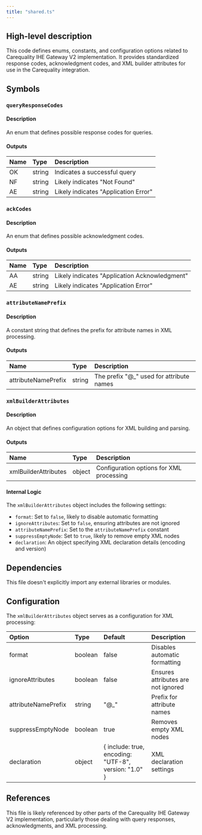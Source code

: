 ```yaml
---
title: "shared.ts"
---
```


## High-level description
This code defines enums, constants, and configuration options related to Carequality IHE Gateway V2 implementation. It provides standardized response codes, acknowledgment codes, and XML builder attributes for use in the Carequality integration.

## Symbols

### `queryResponseCodes`
#### Description
An enum that defines possible response codes for queries.

#### Outputs
| Name | Type | Description |
|:-----|:-----|:------------|
| OK | string | Indicates a successful query |
| NF | string | Likely indicates "Not Found" |
| AE | string | Likely indicates "Application Error" |

### `ackCodes`
#### Description
An enum that defines possible acknowledgment codes.

#### Outputs
| Name | Type | Description |
|:-----|:-----|:------------|
| AA | string | Likely indicates "Application Acknowledgment" |
| AE | string | Likely indicates "Application Error" |

### `attributeNamePrefix`
#### Description
A constant string that defines the prefix for attribute names in XML processing.

#### Outputs
| Name | Type | Description |
|:-----|:-----|:------------|
| attributeNamePrefix | string | The prefix "@_" used for attribute names |

### `xmlBuilderAttributes`
#### Description
An object that defines configuration options for XML building and parsing.

#### Outputs
| Name | Type | Description |
|:-----|:-----|:------------|
| xmlBuilderAttributes | object | Configuration options for XML processing |

#### Internal Logic
The `xmlBuilderAttributes` object includes the following settings:
- `format`: Set to `false`, likely to disable automatic formatting
- `ignoreAttributes`: Set to `false`, ensuring attributes are not ignored
- `attributeNamePrefix`: Set to the `attributeNamePrefix` constant
- `suppressEmptyNode`: Set to `true`, likely to remove empty XML nodes
- `declaration`: An object specifying XML declaration details (encoding and version)

## Dependencies
This file doesn't explicitly import any external libraries or modules.

## Configuration
The `xmlBuilderAttributes` object serves as a configuration for XML processing:

| Option | Type | Default | Description |
|:-------|:-----|:--------|:------------|
| format | boolean | false | Disables automatic formatting |
| ignoreAttributes | boolean | false | Ensures attributes are not ignored |
| attributeNamePrefix | string | "@_" | Prefix for attribute names |
| suppressEmptyNode | boolean | true | Removes empty XML nodes |
| declaration | object | \{ include: true, encoding: "UTF-8", version: "1.0" \} | XML declaration settings |

## References
This file is likely referenced by other parts of the Carequality IHE Gateway V2 implementation, particularly those dealing with query responses, acknowledgments, and XML processing.

